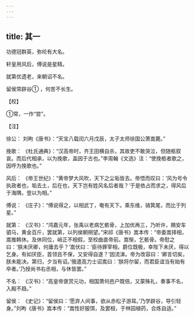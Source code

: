 ```yaml
---
---
---
```

title: 其一
---




功德冠群英，弥纶有大名。

轩皇用风后，傅说是星精。

就第优遗老，来朝诏不名。

留侯常辟谷① ，何苦不长生。

【校】

①常，一作“尝”。

【注】

徐公： 刘昫《唐书》：“天宝八载闰六月戊辰，太子太师徐国公萧嵩薨。”

挽歌： 《杜氏通典》：“汉高帝时，齐王田横自杀，其故吏不敢哭泣，但随柩叙哀。而后代相承，以为挽歌，盖因于古也。”李周翰《文选》注：“使挽柩者歌之，因呼为挽歌也。”

风后： 《帝王世纪》：“黄帝梦大风吹，天下之尘垢皆去。帝悟而叹曰：‘风为号令执政者也，垢去土，后在也，天下岂有姓风名后者哉？’于是依占而求之，得风后于海隅，登以为相。”

傅说： 《庄子》：“傅说得之，以相武丁，奄有天下。乘东维，骑箕尾，而比于列星。”

就第： 《汉书》：“鸿嘉元年，张禹以老病乞骸骨，上加优再三，乃听许，赐安车驷马，黄金百斤，罢就第，以列侯朝朔望。”宋祁《唐书》嵩本传：“帝委嵩择相，嵩推韩休。及休同位，峭正不相假，至校曲直帝前。嵩惭，乞骸骨。帝慰之曰：‘朕未厌卿，何庸去乎？’嵩伏曰：‘臣待罪宰相，爵位既极，幸陛下未厌，得以乞身。有如厌臣，首领且不保，又安得自遂？’因流涕。帝为改容曰：‘卿言切矣，朕未能决。第归，夕当有诏。’俄遣高力士诏嵩曰：‘朕将尔留，而君臣谊当有始有卒者。’乃授尚书右丞相，与休皆罢。”

不名： 《汉书》：“高皇帝褒赏元功，相国萧何邑户既倍，又蒙殊礼，奏事不名，入殿不趋。”

留侯： 《史记》：“留侯曰：‘愿弃人间事，欲从赤松子游耳。’乃学辟谷，导引轻身。”刘昫《唐书》嵩本传：“嵩性好服饵，及罢相，于林园植药，合炼自适。”